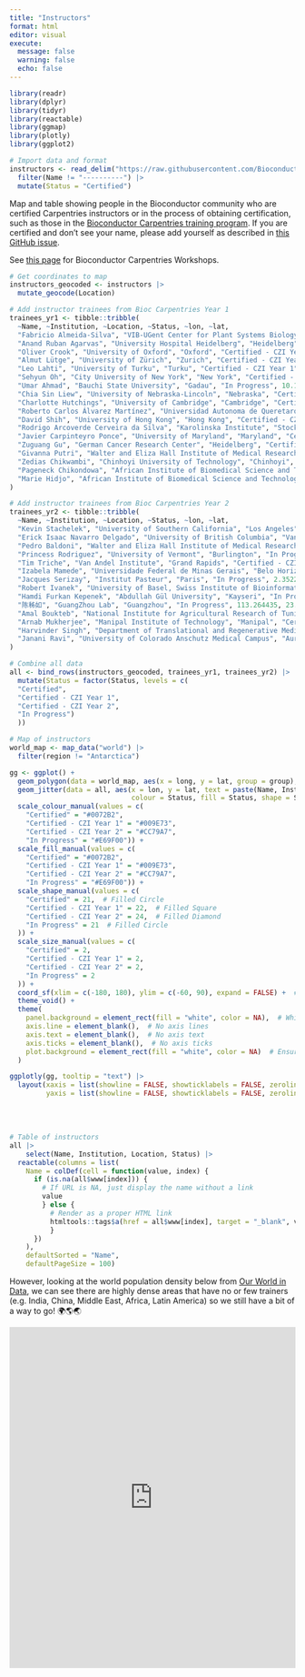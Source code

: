 ```yaml
---
title: "Instructors"
format: html
editor: visual
execute:
  message: false
  warning: false
  echo: false
---
```


```r
library(readr)
library(dplyr)
library(tidyr)
library(reactable)
library(ggmap)
library(plotly)
library(ggplot2)
```

```r
# Import data and format
instructors <- read_delim("https://raw.githubusercontent.com/Bioconductor/bioconductor-teaching/devel/bioc-instructors.md", delim = '|', trim_ws = TRUE) |> 
  filter(Name != "----------") |> 
  mutate(Status = "Certified")
```

Map and table showing people in the Bioconductor community who are certified Carpentries instructors or in the process of obtaining certification, such as those in the [Bioconductor Carpentries training program](https://bioconductor.github.io/biocblog/posts/2023-02-24-carpentries-update/). If you are certified and don't see your name, please add yourself as described in [this GitHub issue](https://github.com/Bioconductor/bioconductor-teaching/issues/22#issuecomment-1384258079).

See [this page](workshops.html) for Bioconductor Carpentries Workshops.

```r
# Get coordinates to map
instructors_geocoded <- instructors |> 
  mutate_geocode(Location)
```

```r

# Add instructor trainees from Bioc Carpentries Year 1
trainees_yr1 <- tibble::tribble(
  ~Name, ~Institution, ~Location, ~Status, ~lon, ~lat,
  "Fabricio Almeida-Silva", "VIB-UGent Center for Plant Systems Biology", "Ghent", "Certified - CZI Year 1", 3.7303351, 51.0500182,
  "Anand Ruban Agarvas", "University Hospital Heidelberg", "Heidelberg", "Certified - CZI Year 1", 8.6724335, 49.3987524,
  "Oliver Crook", "University of Oxford", "Oxford", "Certified - CZI Year 1", -1.2577263, 51.7520209,
  "Almut Lütge", "University of Zürich", "Zurich", "Certified - CZI Year 1", 8.541694, 47.3768866,
  "Leo Lahti", "University of Turku", "Turku", "Certified - CZI Year 1", 22.2666303, 60.4518126,
  "Sehyun Oh", "City University of New York", "New York", "Certified - CZI Year 1", -74.0059728, 40.7127753,
  "Umar Ahmad", "Bauchi State University", "Gadau", "In Progress", 10.1661239, 11.8328495,
  "Chia Sin Liew", "University of Nebraska-Lincoln", "Nebraska", "Certified - CZI Year 1", -99.9018131, 41.4925374,
  "Charlotte Hutchings", "University of Cambridge", "Cambridge", "Certified - CZI Year 1", 0.1312729, 52.1950788,
  "Roberto Carlos Álvarez Martínez", "Universidad Autonoma de Queretaro", "Mexico", "In Progress", -102.552784, 23.634501,
  "David Shih", "University of Hong Kong", "Hong Kong", "Certified - CZI Year 1", 114.1693611, 22.3193039,
  "Rodrigo Arcoverde Cerveira da Silva", "Karolinska Institute", "Stockholm", "Certified - CZI Year 1", 18.0685808, 59.3293235,
  "Javier Carpinteyro Ponce", "University of Maryland", "Maryland", "Certified - CZI Year 1", -76.6412712, 39.0457549,
  "Zuguang Gu", "German Cancer Research Center", "Heidelberg", "Certified - CZI Year 1", 8.6724335, 49.3987524,
  "Givanna Putri", "Walter and Eliza Hall Institute of Medical Research", "Melbourne", "Certified - CZI Year 1", 144.9630576, -37.8136276,
  "Zedias Chikwambi", "Chinhoyi University of Technology", "Chinhoyi", "Certified - CZI Year 1", 30.1987245, -17.3622214,
  "Pageneck Chikondowa", "African Institute of Biomedical Science and Technology", "Harare", "Certified - CZI Year 1", 31.0492259, -17.8216288,
  "Marie Hidjo", "African Institute of Biomedical Science and Technology", "Harare", "Certified - CZI Year 1", 31.0492259, -17.8216288
)
```


```r
# Add instructor trainees from Bioc Carpentries Year 2
trainees_yr2 <- tibble::tribble(
  ~Name, ~Institution, ~Location, ~Status, ~lon, ~lat,
  "Kevin Stachelek", "University of Southern California", "Los Angeles", "In Progress", -118.285117, 34.0223519,
  "Erick Isaac Navarro Delgado", "University of British Columbia", "Vancouver", "In Progress", -123.1139524, 49.2608724,
  "Pedro Baldoni", "Walter and Eliza Hall Institute of Medical Research", "Melbourne", "Certified - CZI Year 2", 144.9582768, -37.7982827,
  "Princess Rodriguez", "University of Vermont", "Burlington", "In Progress", -73.212072, 44.4758825,
  "Tim Triche", "Van Andel Institute", "Grand Rapids", "Certified - CZI Year 2", -85.6680863, 42.9633604,
  "Izabela Mamede", "Universidade Federal de Minas Gerais", "Belo Horizonte", "Certified - CZI Year 2", -43.9678357, -19.870682,
  "Jacques Serizay", "Institut Pasteur", "Paris", "In Progress", 2.3522219, 48.856614,
  "Robert Ivanek", "University of Basel, Swiss Institute of Bioinformatics", "Basel", "Certified - CZI Year 2", 7.5885761, 47.5595986,
  "Hamdi Furkan Kepenek", "Abdullah Gül University", "Kayseri", "In Progress", 35.4867691, 38.731229,
  "陈秭如", "GuangZhou Lab", "Guangzhou", "In Progress", 113.264435, 23.129163,
  "Amal Boukteb", "National Institute for Agricultural Research of Tunisia (INRAT)", "Tunis", "Certified - CZI Year 2", 10.1815316, 36.8064948,
  "Arnab Mukherjee", "Manipal Institute of Technology", "Manipal", "Certified - CZI Year 2", 74.7928923, 13.3532052,
  "Harvinder Singh", "Department of Translational and Regenerative Medicine, PGIMER", "Chandigarh", "In Progress", 76.779418, 30.733315,
  "Janani Ravi", "University of Colorado Anschutz Medical Campus", "Aurora", "In Progress", -104.991531, 39.742043
)
```


```r
# Combine all data
all <- bind_rows(instructors_geocoded, trainees_yr1, trainees_yr2) |> 
  mutate(Status = factor(Status, levels = c(
  "Certified", 
  "Certified - CZI Year 1", 
  "Certified - CZI Year 2", 
  "In Progress")
  ))
```

```r
# Map of instructors
world_map <- map_data("world") |> 
  filter(region != "Antarctica")

gg <- ggplot() +
  geom_polygon(data = world_map, aes(x = long, y = lat, group = group), fill = "grey85", color = "white") +  # Pale grey countries with white borders
  geom_jitter(data = all, aes(x = lon, y = lat, text = paste(Name, Institution, sep = "\n"), 
                              colour = Status, fill = Status, shape = Status, size = Status)) +
  scale_colour_manual(values = c(
    "Certified" = "#0072B2", 
    "Certified - CZI Year 1" = "#009E73", 
    "Certified - CZI Year 2" = "#CC79A7", 
    "In Progress" = "#E69F00")) +
  scale_fill_manual(values = c(
    "Certified" = "#0072B2", 
    "Certified - CZI Year 1" = "#009E73", 
    "Certified - CZI Year 2" = "#CC79A7", 
    "In Progress" = "#E69F00")) +
  scale_shape_manual(values = c(
    "Certified" = 21,  # Filled Circle
    "Certified - CZI Year 1" = 22,  # Filled Square
    "Certified - CZI Year 2" = 24,  # Filled Diamond
    "In Progress" = 21  # Filled Circle
  )) +
  scale_size_manual(values = c(
    "Certified" = 2, 
    "Certified - CZI Year 1" = 2,  
    "Certified - CZI Year 2" = 2,  
    "In Progress" = 2
  )) +
  coord_sf(xlim = c(-180, 180), ylim = c(-60, 90), expand = FALSE) +  # Adjust x and y limits to minimize white space
  theme_void() +
  theme(
    panel.background = element_rect(fill = "white", color = NA),  # White background
    axis.line = element_blank(),  # No axis lines
    axis.text = element_blank(),  # No axis text
    axis.ticks = element_blank(),  # No axis ticks
    plot.background = element_rect(fill = "white", color = NA)  # Ensure no background around the map
  )

ggplotly(gg, tooltip = "text") |> 
  layout(xaxis = list(showline = FALSE, showticklabels = FALSE, zeroline = FALSE, title_standoff = 5),
         yaxis = list(showline = FALSE, showticklabels = FALSE, zeroline = FALSE))

```

<br></br>

```r
# Table of instructors
all |>   
    select(Name, Institution, Location, Status) |> 
  reactable(columns = list(
    Name = colDef(cell = function(value, index) {
      if (is.na(all$www[index])) {
        # If URL is NA, just display the name without a link
        value
        } else {
          # Render as a proper HTML link
          htmltools::tags$a(href = all$www[index], target = "_blank", value)
          }
      })
    ), 
    defaultSorted = "Name",
    defaultPageSize = 100)

```

However, looking at the world population density below from [Our World in Data](https://ourworldindata.org/grapher/population-density), we can see there are highly dense areas that have no or few trainers (e.g. India, China, Middle East, Africa, Latin America) so we still have a bit of a way to go! 🌍🌎🌏

<iframe src="https://ourworldindata.org/grapher/population-density" loading="lazy" style="width: 100%; height: 600px; border: 0px none;">

</iframe>
